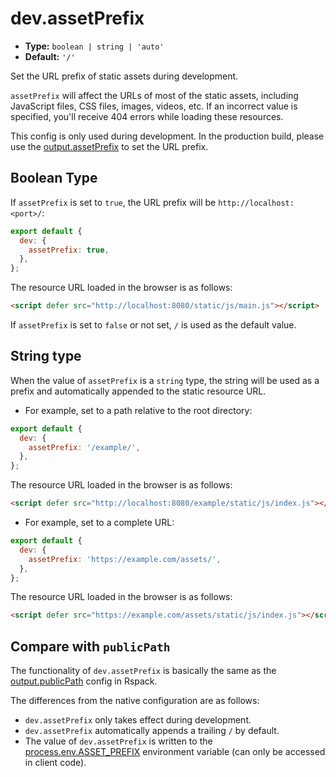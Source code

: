 # dev.assetPrefix

- **Type:** `boolean | string | 'auto'`
- **Default:** `'/'`

Set the URL prefix of static assets during development.

`assetPrefix` will affect the URLs of most of the static assets, including JavaScript files, CSS files, images, videos, etc. If an incorrect value is specified, you'll receive 404 errors while loading these resources.

This config is only used during development. In the production build, please use the [output.assetPrefix](/config/output/asset-prefix) to set the URL prefix.

## Boolean Type

If `assetPrefix` is set to `true`, the URL prefix will be `http://localhost:<port>/`:

```js
export default {
  dev: {
    assetPrefix: true,
  },
};
```

The resource URL loaded in the browser is as follows:

```html
<script defer src="http://localhost:8080/static/js/main.js"></script>
```

If `assetPrefix` is set to `false` or not set, `/` is used as the default value.

## String type

When the value of `assetPrefix` is a `string` type, the string will be used as a prefix and automatically appended to the static resource URL.

- For example, set to a path relative to the root directory:

```js
export default {
  dev: {
    assetPrefix: '/example/',
  },
};
```

The resource URL loaded in the browser is as follows:

```html
<script defer src="http://localhost:8080/example/static/js/index.js"></script>
```

- For example, set to a complete URL:

```js
export default {
  dev: {
    assetPrefix: 'https://example.com/assets/',
  },
};
```

The resource URL loaded in the browser is as follows:

```html
<script defer src="https://example.com/assets/static/js/index.js"></script>
```

## Compare with `publicPath`

The functionality of `dev.assetPrefix` is basically the same as the [output.publicPath](https://rspack.dev/zh/config/output#outputpublicpath) config in Rspack.

The differences from the native configuration are as follows:

- `dev.assetPrefix` only takes effect during development.
- `dev.assetPrefix` automatically appends a trailing `/` by default.
- The value of `dev.assetPrefix` is written to the [process.env.ASSET_PREFIX](/guide/advanced/env-vars#processenvasset_prefix) environment variable (can only be accessed in client code).
